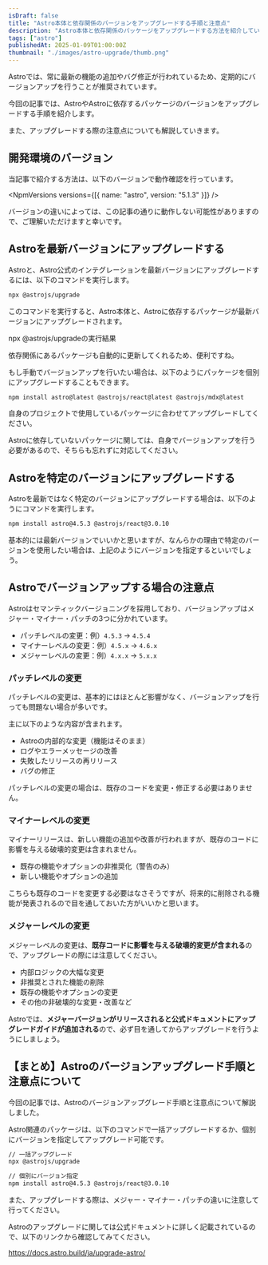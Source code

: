```yaml
---
isDraft: false
title: "Astro本体と依存関係のバージョンをアップグレードする手順と注意点"
description: "Astro本体と依存関係のパッケージをアップグレードする方法を紹介しています。また、アップグレード時の注意点に関しても説明しています。"
tags: ["astro"]
publishedAt: 2025-01-09T01:00:00Z
thumbnail: "./images/astro-upgrade/thumb.png"
---
```



Astroでは、常に最新の機能の追加やバグ修正が行われているため、定期的にバージョンアップを行うことが推奨されています。

今回の記事では、AstroやAstroに依存するパッケージのバージョンをアップグレードする手順を紹介します。

また、アップグレードする際の注意点についても解説していきます。

## 開発環境のバージョン

当記事で紹介する方法は、以下のバージョンで動作確認を行っています。

<NpmVersions versions={[{ name: "astro", version: "5.1.3" }]} />

<InfoBox type="success">
  バージョンの違いによっては、この記事の通りに動作しない可能性がありますので、ご理解いただけますと幸いです。
</InfoBox>

## Astroを最新バージョンにアップグレードする

Astroと、Astro公式のインテグレーションを最新バージョンにアップグレードするには、以下のコマンドを実行します。

<CodeHead lang="sh" />

```sh
npx @astrojs/upgrade
```

このコマンドを実行すると、Astro本体と、Astroに依存するパッケージが最新バージョンにアップグレードされます。

<ImgCaption src={imgCommand} alt="npx @astrojs/upgradeの実行結果">
  npx @astrojs/upgradeの実行結果
</ImgCaption>

依存関係にあるパッケージも自動的に更新してくれるため、便利ですね。

<Spacer />

もし手動でバージョンアップを行いたい場合は、以下のようにパッケージを個別にアップグレードすることもできます。

<CodeHead lang="sh" />

```sh
npm install astro@latest @astrojs/react@latest @astrojs/mdx@latest
```

自身のプロジェクトで使用しているパッケージに合わせてアップグレードしてください。

<Spacer />

<InfoBox>
  Astroに依存していないパッケージに関しては、自身でバージョンアップを行う必要があるので、そちらも忘れずに対応してください。
</InfoBox>

## Astroを特定のバージョンにアップグレードする

Astroを最新ではなく特定のバージョンにアップグレードする場合は、以下のようにコマンドを実行します。

<CodeHead lang="sh" />

```sh
npm install astro@4.5.3 @astrojs/react@3.0.10
```

基本的には最新バージョンでいいかと思いますが、なんらかの理由で特定のバージョンを使用したい場合は、上記のようにバージョンを指定するといいでしょう。

## Astroでバージョンアップする場合の注意点

Astroはセマンティックバージョニングを採用しており、バージョンアップはメジャー・マイナー・パッチの3つに分かれています。

- パッチレベルの変更：例）`4.5.3` → `4.5.4`
- マイナーレベルの変更：例）`4.5.x` → `4.6.x`
- メジャーレベルの変更：例）`4.x.x` → `5.x.x`

### パッチレベルの変更

パッチレベルの変更は、基本的にはほとんど影響がなく、バージョンアップを行っても問題ない場合が多いです。

主に以下のような内容が含まれます。

- Astroの内部的な変更（機能はそのまま）
- ログやエラーメッセージの改善
- 失敗したリリースの再リリース
- バグの修正

パッチレベルの変更の場合は、既存のコードを変更・修正する必要はありません。

### マイナーレベルの変更

マイナーリリースは、新しい機能の追加や改善が行われますが、既存のコードに影響を与える破壊的変更は含まれません。

- 既存の機能やオプションの非推奨化（警告のみ）
- 新しい機能やオプションの追加

こちらも既存のコードを変更する必要はなさそうですが、将来的に削除される機能が発表されるので目を通しておいた方がいいかと思います。

### メジャーレベルの変更

メジャーレベルの変更は、**既存コードに影響を与える破壊的変更が含まれる**ので、アップグレードの際には注意してください。

- 内部ロジックの大幅な変更
- 非推奨とされた機能の削除
- 既存の機能やオプションの変更
- その他の非破壊的な変更・改善など

Astroでは、**メジャーバージョンがリリースされると公式ドキュメントにアップグレードガイドが追加される**ので、必ず目を通してからアップグレードを行うようにしましょう。

## 【まとめ】Astroのバージョンアップグレード手順と注意点について

今回の記事では、Astroのバージョンアップグレード手順と注意点について解説しました。

Astro関連のパッケージは、以下のコマンドで一括アップグレードするか、個別にバージョンを指定してアップグレード可能です。

<CodeHead lang="sh" />

```sh
// 一括アップグレード
npx @astrojs/upgrade

// 個別にバージョン指定
npm install astro@4.5.3 @astrojs/react@3.0.10
```

また、アップグレードする際は、メジャー・マイナー・パッチの違いに注意して行ってください。

Astroのアップグレードに関しては公式ドキュメントに詳しく記載されているので、以下のリンクから確認してみてください。

https://docs.astro.build/ja/upgrade-astro/
